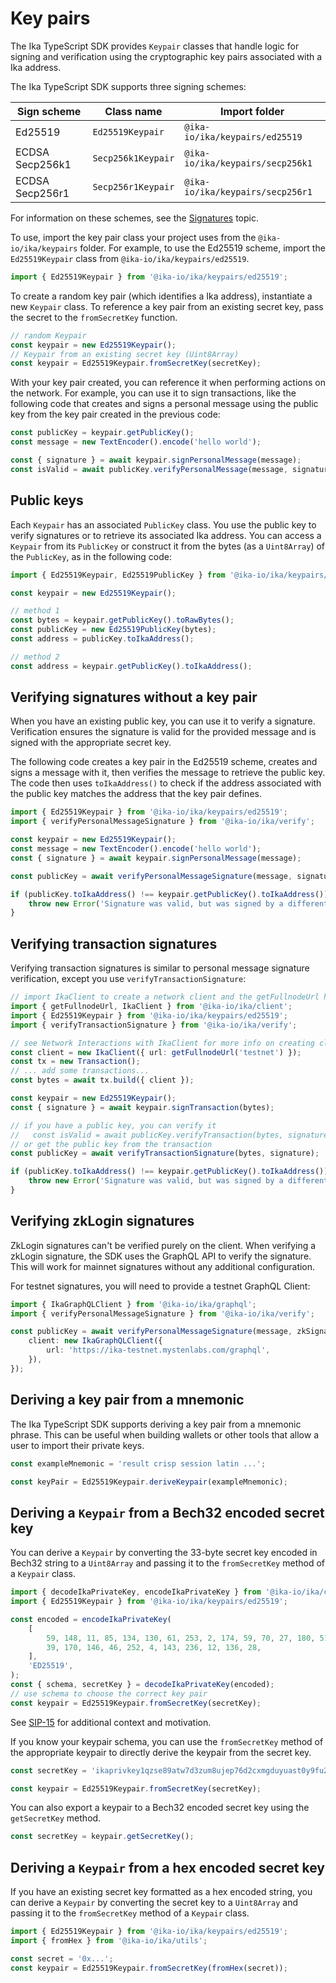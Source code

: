 # Key pairs

The Ika TypeScript SDK provides `Keypair` classes that handle logic for signing and verification
using the cryptographic key pairs associated with a Ika address.

The Ika TypeScript SDK supports three signing schemes:

| Sign scheme     | Class name         | Import folder                    |
| --------------- | ------------------ | -------------------------------- |
| Ed25519         | `Ed25519Keypair`   | `@ika-io/ika/keypairs/ed25519`   |
| ECDSA Secp256k1 | `Secp256k1Keypair` | `@ika-io/ika/keypairs/secp256k1` |
| ECDSA Secp256r1 | `Secp256r1Keypair` | `@ika-io/ika/keypairs/secp256r1` |

For information on these schemes, see the
[Signatures](https://docs.ika.io/concepts/cryptography/transaction-auth/signatures) topic.

To use, import the key pair class your project uses from the `@ika-io/ika/keypairs` folder. For
example, to use the Ed25519 scheme, import the `Ed25519Keypair` class from
`@ika-io/ika/keypairs/ed25519`.

```typescript
import { Ed25519Keypair } from '@ika-io/ika/keypairs/ed25519';
```

To create a random key pair (which identifies a Ika address), instantiate a new `Keypair` class. To
reference a key pair from an existing secret key, pass the secret to the `fromSecretKey` function.

```typescript
// random Keypair
const keypair = new Ed25519Keypair();
// Keypair from an existing secret key (Uint8Array)
const keypair = Ed25519Keypair.fromSecretKey(secretKey);
```

With your key pair created, you can reference it when performing actions on the network. For
example, you can use it to sign transactions, like the following code that creates and signs a
personal message using the public key from the key pair created in the previous code:

```typescript
const publicKey = keypair.getPublicKey();
const message = new TextEncoder().encode('hello world');

const { signature } = await keypair.signPersonalMessage(message);
const isValid = await publicKey.verifyPersonalMessage(message, signature);
```

## Public keys

Each `Keypair` has an associated `PublicKey` class. You use the public key to verify signatures or
to retrieve its associated Ika address. You can access a `Keypair` from its `PublicKey` or construct
it from the bytes (as a `Uint8Array`) of the `PublicKey`, as in the following code:

```typescript
import { Ed25519Keypair, Ed25519PublicKey } from '@ika-io/ika/keypairs/ed25519';

const keypair = new Ed25519Keypair();

// method 1
const bytes = keypair.getPublicKey().toRawBytes();
const publicKey = new Ed25519PublicKey(bytes);
const address = publicKey.toIkaAddress();

// method 2
const address = keypair.getPublicKey().toIkaAddress();
```

## Verifying signatures without a key pair

When you have an existing public key, you can use it to verify a signature. Verification ensures the
signature is valid for the provided message and is signed with the appropriate secret key.

The following code creates a key pair in the Ed25519 scheme, creates and signs a message with it,
then verifies the message to retrieve the public key. The code then uses `toIkaAddress()` to check
if the address associated with the public key matches the address that the key pair defines.

```typescript
import { Ed25519Keypair } from '@ika-io/ika/keypairs/ed25519';
import { verifyPersonalMessageSignature } from '@ika-io/ika/verify';

const keypair = new Ed25519Keypair();
const message = new TextEncoder().encode('hello world');
const { signature } = await keypair.signPersonalMessage(message);

const publicKey = await verifyPersonalMessageSignature(message, signature);

if (publicKey.toIkaAddress() !== keypair.getPublicKey().toIkaAddress()) {
	throw new Error('Signature was valid, but was signed by a different key pair');
}
```

## Verifying transaction signatures

Verifying transaction signatures is similar to personal message signature verification, except you
use `verifyTransactionSignature`:

```typescript
// import IkaClient to create a network client and the getFullnodeUrl helper function
import { getFullnodeUrl, IkaClient } from '@ika-io/ika/client';
import { Ed25519Keypair } from '@ika-io/ika/keypairs/ed25519';
import { verifyTransactionSignature } from '@ika-io/ika/verify';

// see Network Interactions with IkaClient for more info on creating clients
const client = new IkaClient({ url: getFullnodeUrl('testnet') });
const tx = new Transaction();
// ... add some transactions...
const bytes = await tx.build({ client });

const keypair = new Ed25519Keypair();
const { signature } = await keypair.signTransaction(bytes);

// if you have a public key, you can verify it
//   const isValid = await publicKey.verifyTransaction(bytes, signature);
// or get the public key from the transaction
const publicKey = await verifyTransactionSignature(bytes, signature);

if (publicKey.toIkaAddress() !== keypair.getPublicKey().toIkaAddress()) {
	throw new Error('Signature was valid, but was signed by a different keyPair');
}
```

## Verifying zkLogin signatures

ZkLogin signatures can't be verified purely on the client. When verifying a zkLogin signature, the
SDK uses the GraphQL API to verify the signature. This will work for mainnet signatures without any
additional configuration.

For testnet signatures, you will need to provide a testnet GraphQL Client:

```typescript
import { IkaGraphQLClient } from '@ika-io/ika/graphql';
import { verifyPersonalMessageSignature } from '@ika-io/ika/verify';

const publicKey = await verifyPersonalMessageSignature(message, zkSignature, {
	client: new IkaGraphQLClient({
		url: 'https://ika-testnet.mystenlabs.com/graphql',
	}),
});
```

## Deriving a key pair from a mnemonic

The Ika TypeScript SDK supports deriving a key pair from a mnemonic phrase. This can be useful when
building wallets or other tools that allow a user to import their private keys.

```typescript
const exampleMnemonic = 'result crisp session latin ...';

const keyPair = Ed25519Keypair.deriveKeypair(exampleMnemonic);
```

## Deriving a `Keypair` from a Bech32 encoded secret key

You can derive a `Keypair` by converting the 33-byte secret key encoded in Bech32 string to a
`Uint8Array` and passing it to the `fromSecretKey` method of a `Keypair` class.

```typescript
import { decodeIkaPrivateKey, encodeIkaPrivateKey } from '@ika-io/ika/cryptography';
import { Ed25519Keypair } from '@ika-io/ika/keypairs/ed25519';

const encoded = encodeIkaPrivateKey(
	[
		59, 148, 11, 85, 134, 130, 61, 253, 2, 174, 59, 70, 27, 180, 51, 107, 94, 203, 174, 253, 102,
		39, 170, 146, 46, 252, 4, 143, 236, 12, 136, 28,
	],
	'ED25519',
);
const { schema, secretKey } = decodeIkaPrivateKey(encoded);
// use schema to choose the correct key pair
const keypair = Ed25519Keypair.fromSecretKey(secretKey);
```

See [SIP-15](https://github.com/ika-foundation/sips/blob/main/sips/sip-15.md) for additional context
and motivation.

If you know your keypair schema, you can use the `fromSecretKey` method of the appropriate keypair
to directly derive the keypair from the secret key.

```typescript
const secretKey = 'ikaprivkey1qzse89atw7d3zum8ujep76d2cxmgduyuast0y9fu23xcl0mpafgkktllhyc';

const keypair = Ed25519Keypair.fromSecretKey(secretKey);
```

You can also export a keypair to a Bech32 encoded secret key using the `getSecretKey` method.

```typescript
const secretKey = keypair.getSecretKey();
```

## Deriving a `Keypair` from a hex encoded secret key

If you have an existing secret key formatted as a hex encoded string, you can derive a `Keypair` by
converting the secret key to a `Uint8Array` and passing it to the `fromSecretKey` method of a
`Keypair` class.

```typescript
import { Ed25519Keypair } from '@ika-io/ika/keypairs/ed25519';
import { fromHex } from '@ika-io/ika/utils';

const secret = '0x...';
const keypair = Ed25519Keypair.fromSecretKey(fromHex(secret));
```
